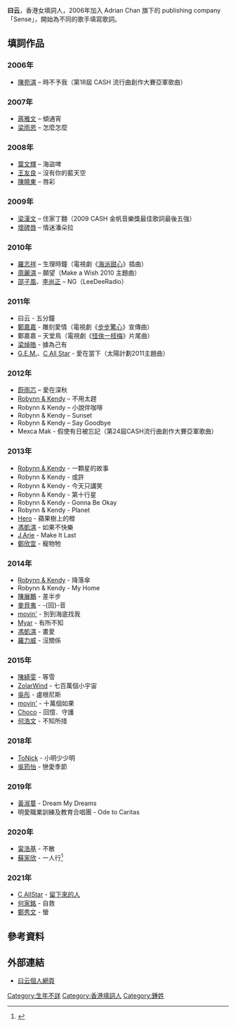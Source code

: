 {{藝人
| 姓名 = 曰云
| 類型 = 填詞人
| 英文名 = Anita Chung<ref>{{cite web|url=http://box5826.temp.domains/~nextopmu/%E6%9B%B0%E4%BA%91-anita-chung-%E5%A1%AB%E8%A9%9E%E5%B0%8E%E5%B8%AB/|title=曰云 ANITA CHUNG|access-date=2021-06-20|archive-date=2021-06-30|archive-url=https://web.archive.org/web/20210630075911/http://box5826.temp.domains/~nextopmu/%e6%9b%b0%e4%ba%91-anita-chung-%e5%a1%ab%e8%a9%9e%e5%b0%8e%e5%b8%ab/|dead-url=no}}</ref>
| 音樂類型 = [[粵語流行|粵語流行]]
| 代表作品 = 小說伴咖啡<br>（2012　主唱：[[Robynn_&_Kendy|Robynn & Kendy]]）<br>十萬個如果<br>（2015　主唱：[[movin'|movin']]）<br>留下來的人<br>（2021　主唱：[[C_AllStar|C AllStar]]）
}}
'''曰云'''，香港女填詞人，2006年加入 Adrian Chan 旗下的 publishing company 「Sense」，開始為不同的歌手填寫歌詞。

== 填詞作品 ==
===2006年===
* [[陳苑淇|陳苑淇]] – 時不予我（第18屆 CASH 流行曲創作大賽亞軍歌曲）

===2007年===
* [[蔣雅文|蔣雅文]] – 傾通宵
* [[梁雨恩|梁雨恩]] – 怎麼怎麼

===2008年===
* [[葉文輝|葉文輝]] – 海盜啤
* [[王友良|王友良]] – 沒有你的藍天空
* [[陳曉東|陳曉東]] – 唇彩

===2009年===
* [[梁漢文|梁漢文]] – 住家丁麵（2009 CASH 金帆音樂獎最佳歌詞最後五強）
* [[壞碑唇|壞碑唇]] – 情迷潘朵拉

===2010年===
* [[羅志祥|羅志祥]] – 生理時鐘（電視劇《[[海派甜心|海派甜心]]》插曲）
* [[周麗淇|周麗淇]] – 願望（Make a Wish 2010 主題曲）
* [[邵子風|邵子風]]、[[李尚正|李尚正]] – NG（LeeDeeRadio）

===2011年===
* 曰云 - 五分鐘
* [[鄭嘉嘉|鄭嘉嘉]] - 雕刻愛情（電視劇《[[步步驚心|步步驚心]]》宣傳曲）
* 鄭嘉嘉 – 天堂鳥（電視劇《[[怪俠一枝梅|怪俠一枝梅]]》片尾曲）
* [[梁焯皓|梁焯皓]] - 據為己有
* [[G.E.M.|G.E.M.]]、[[C_All_Star|C All Star]] - 愛在當下（太陽計劃2011主題曲）

===2012年===
* [[蔚雨芯|蔚雨芯]] – 愛在深秋
* [[Robynn_&_Kendy|Robynn & Kendy]] – 不用太趕
* Robynn & Kendy – 小說伴咖啡
* Robynn & Kendy – Sunset
* Robynn & Kendy – Say Goodbye
* Mexca Mak - 假使有日被忘記（第24屆CASH流行曲創作大賽亞軍歌曲）

===2013年===
* [[Robynn_&_Kendy|Robynn & Kendy]] - 一顆星的故事
* Robynn & Kendy - 或許
* Robynn & Kendy - 今天只講笑
* Robynn & Kendy - 第十行星
* Robynn & Kendy - Gonna Be Okay
* Robynn & Kendy - Planet
* [[Hero_(組合)|Hero]] - 蘋果樹上的橙
* [[馮凱淇|馮凱淇]] - 如果不快樂
* [[雷琛瑜|J.Arie]] - Make It Last
* [[鄭欣宜|鄭欣宜]] - 寵物牠

===2014年===
* [[Robynn_&_Kendy|Robynn & Kendy]] - 降落傘
* Robynn & Kendy - My Home
* [[陳展鵬|陳展鵬]] - 差半步
* [[麥貝夷|麥貝夷]] - -{回}-音
* [[movin'|movin']] - 別到海底找我
* [[Myar|Myar]] - 有所不知
* [[馮凱淇|馮凱淇]] - 畫愛
* [[羅力威|羅力威]] - 沒關係

===2015年===
* [[陳綺雯|陳綺雯]] - 等雪
* [[ZolarWind|ZolarWind]] - 七百萬個小宇宙
* [[吳彤_(歌手)|吳彤]] - 盧根尼斯
* [[movin'|movin']] - 十萬個如果
* [[Choco_(樂隊組合)|Choco]] - 回憶．守護
* [[何浩文|何浩文]] - 不知所措

===2018年===
* [[ToNick|ToNick]] - 小明少少明
* [[吳筠怡|吳筠怡]] - 戀愛季節

===2019年===
* [[黃淑蔓|黃淑蔓]] - Dream My Dreams
*明愛職業訓練及教育合唱團 - Ode to Caritas

===2020年===
* [[甯浩基|甯浩基]] - 不散
* [[蘇家欣|蘇家欣]] - 一人行<ref>{{cite news|url=https://sina.com.hk/news/article/20201117/0/3/53/%E5%85%A8%E6%B0%91%E9%80%A0%E6%98%9FIII-%E5%B9%BC%E7%A8%9A%E5%9C%92%E8%80%81%E5%B8%AB-%E8%98%87%E5%AE%B6%E6%AC%A3%E7%8D%B2%E6%9E%97%E4%BA%8C%E6%B1%B6%E5%A4%A7%E8%AE%9A-%E6%93%BA%E5%96%BA%E5%BA%A6%E9%83%BD%E7%B4%85-12417651.html|title=「幼稚園老師」蘇家欣獲林二汶大讚「擺喺度都紅」|publisher=新浪香港|accessdate=2021-06-20|archive-date=2021-12-12|archive-url=https://web.archive.org/web/20211212185800/https://sina.com.hk/news/article/20201117/0/3/53/%E5%85%A8%E6%B0%91%E9%80%A0%E6%98%9FIII-%E5%B9%BC%E7%A8%9A%E5%9C%92%E8%80%81%E5%B8%AB-%E8%98%87%E5%AE%B6%E6%AC%A3%E7%8D%B2%E6%9E%97%E4%BA%8C%E6%B1%B6%E5%A4%A7%E8%AE%9A-%E6%93%BA%E5%96%BA%E5%BA%A6%E9%83%BD%E7%B4%85-12417651.html|dead-url=no}}</ref>

===2021年===
* [[C_AllStar|C AllStar]] - [[留下來的人|留下來的人]]
* [[何家銘|何家銘]] - 自救
* [[鄭秀文|鄭秀文]] - 螢

==參考資料==
{{reflist}}

==外部連結==
* [http://melody-guys.wix.com/main 曰云個人網頁]

[[Category:生年不詳|Category:生年不詳]]
[[Category:香港填詞人|Category:香港填詞人]]
[[Category:鍾姓|Category:鍾姓]]